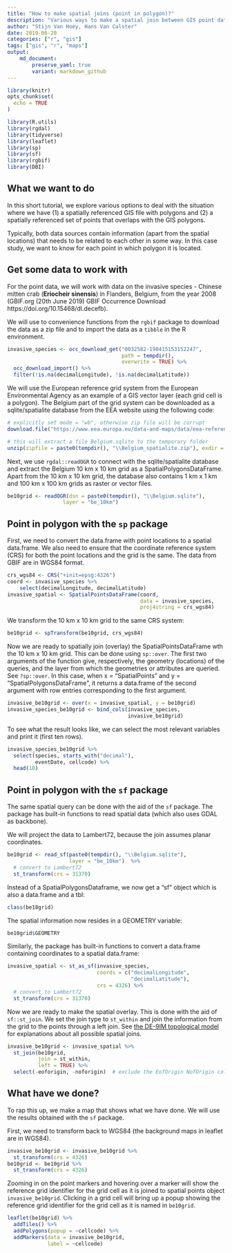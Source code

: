 ```yaml
---
title: "How to make spatial joins (point in polygon)?"
description: "Various ways to make a spatial join between GIS point data and polygon data"
author: "Stijn Van Hoey, Hans Van Calster"
date: 2019-06-20
categories: ["r", "gis"]
tags: ["gis", "r", "maps"]
output: 
    md_document:
        preserve_yaml: true
        variant: markdown_github
---
```


```r
library(knitr)
opts_chunk$set(
  echo = TRUE
)
```


```r
library(R.utils)
library(rgdal)
library(tidyverse)
library(leaflet)
library(sp)
library(sf)
library(rgbif)
library(DBI)
```

## What we want to do

In this short tutorial, we explore various options to deal with the situation where we have (1) a spatially referenced GIS file with polygons and (2) a spatially referenced set of points that overlaps with the GIS polygons. 

Typically, both data sources contain information (apart from the spatial locations) that needs to be related to each other in some way. In this case study, we want to know for each point in which polygon it is located.

## Get some data to work with

For the point data, we will work with data on the invasive species - Chinese mitten crab (**Eriocheir sinensis**) in  Flanders, Belgium, from the year 2008 (GBIF.org (20th June 2019) GBIF Occurrence Download https://doi.org/10.15468/dl.decefb).

We will use to convenience functions from the `rgbif` package to download the data as a zip file and to import the data as a `tibble` in the R environment. 

```r
invasive_species <- occ_download_get("0032582-190415153152247",
                                     path = tempdir(),
                                     overwrite = TRUE) %>% 
  occ_download_import() %>%
  filter(!is.na(decimalLongitude), !is.na(decimalLatitude))
```

We will use the European reference grid system from the European Environmental Agency as an example of a GIS vector layer (each grid cell is a polygon). The Belgium part of the grid system can be downloaded as a sqlite/spatialite database from the EEA website using the following code:

```r
# explicitly set mode = "wb", otherwise zip file will be corrupt
download.file("https://www.eea.europa.eu/data-and-maps/data/eea-reference-grids-2/gis-files/belgium-spatialite/at_download/file", destfile = paste0(tempdir(), "\\Belgium_spatialite.zip"), mode = "wb")

# this will extract a file Belgium.sqlite to the temporary folder
unzip(zipfile = paste0(tempdir(), "\\Belgium_spatialite.zip"), exdir = tempdir())  
```

Next, we use `rgdal::readOGR` to connect with the sqlite/spatialite database and extract the Belgium 10 km x 10 km grid as a SpatialPolygonsDataFrame. Apart from the 10 km x 10 km grid, the database also contains 1 km x 1 km and 100 km x 100 km grids as raster or vector files.

```r
be10grid <- readOGR(dsn = paste0(tempdir(), "\\Belgium.sqlite"), 
                  layer = "be_10km")
```



## Point in polygon with the `sp` package

First, we need to convert the data.frame with point locations to a spatial data.frame. We also need to ensure that the coordinate reference system (CRS) for both the point locations and the grid is the same. The data from GBIF are in WGS84 format.

```r
crs_wgs84 <- CRS("+init=epsg:4326")
coord <- invasive_species %>%
    select(decimalLongitude, decimalLatitude)
invasive_spatial <- SpatialPointsDataFrame(coord,
                                           data = invasive_species,
                                           proj4string = crs_wgs84)
```

We transform the 10 km x 10 km grid to the same CRS system:

```r
be10grid <- spTransform(be10grid, crs_wgs84)
```

Now we are ready to spatially join (overlay) the SpatialPointsDataFrame wth the 10 km x 10 km grid. This can be done using `sp::over`. The first two arguments of the function give, respectively, the geometry (locations) of the queries, and the layer from which the geometries or attributes are queried. See `?sp::over`. In this case, when x = "SpatialPoints" and  y = "SpatialPolygonsDataFrame", it
returns a data.frame of the second argument with row entries corresponding to the first argument.

```r
invasive_be10grid <- over(x = invasive_spatial, y = be10grid)
invasive_species_be10grid <- bind_cols(invasive_species,
                                       invasive_be10grid)
```

To see what the result looks like, we can select the most relevant variables and print it (first ten rows).

```r
invasive_species_be10grid %>%
  select(species, starts_with("decimal"),
         eventDate, cellcode) %>%
  head(10)
```



## Point in polygon with the `sf` package

The same spatial query can be done with the aid of the `sf` package. The package has built-in functions to read spatial data (which also uses GDAL as backbone). 

We will project the data to Lambert72, because the join assumes planar coordinates.

```r
be10grid <- read_sf(paste0(tempdir(), "\\Belgium.sqlite"), 
                    layer = "be_10km")  %>%
  # convert to Lambert72
  st_transform(crs = 31370)
```

Instead of a SpatialPolygonsDataframe, we now get a "sf" object which is also a data.frame and a tbl:

```r
class(be10grid)
```

The spatial information now resides in a GEOMETRY variable:

```r
be10grid$GEOMETRY
```


Similarly, the package has built-in functions to convert a data.frame containing coordinates to a spatial data.frame:

```r
invasive_spatial <- st_as_sf(invasive_species,
                             coords = c("decimalLongitude",
                                        "decimalLatitude"),
                             crs = 4326) %>%
  # convert to Lambert72
  st_transform(crs = 31370)
```

Now we are ready to make the spatial overlay. This is done with the aid of `sf::st_join`. We set the join type to `st_within` and join the information from the grid to the points through a left join. See [the DE-9IM topological model](https://en.wikipedia.org/wiki/DE-9IM) for explanations about all possible spatial joins. 


```r
invasive_be10grid <- invasive_spatial %>%
  st_join(be10grid,
          join = st_within, 
          left = TRUE) %>%
  select(-eoforigin, -noforigin)  # exclude the EofOrigin NofOrigin columns
```

## What have we done?

To rap this up, we make a map that shows what we have done. We will use the results obtained with the `sf` package. 

First, we need to transform back to WGS84 (the background maps in leaflet are in WGS84).

```r
invasive_be10grid <- invasive_be10grid %>%
  st_transform(crs = 4326)
be10grid <- be10grid %>%
  st_transform(crs = 4326)
```


Zooming in on the point markers and hovering over a marker will show the reference grid identifier for the grid cell as it is joined to spatial points object `invasive_be10grid`. Clicking in a grid cell will bring up a popup showing the reference grid identifier for the grid cell as it is named in `be10grid`.

```r
leaflet(be10grid) %>%
  addTiles() %>%
  addPolygons(popup = ~cellcode) %>%
  addMarkers(data = invasive_be10grid,
             label = ~cellcode)
```







